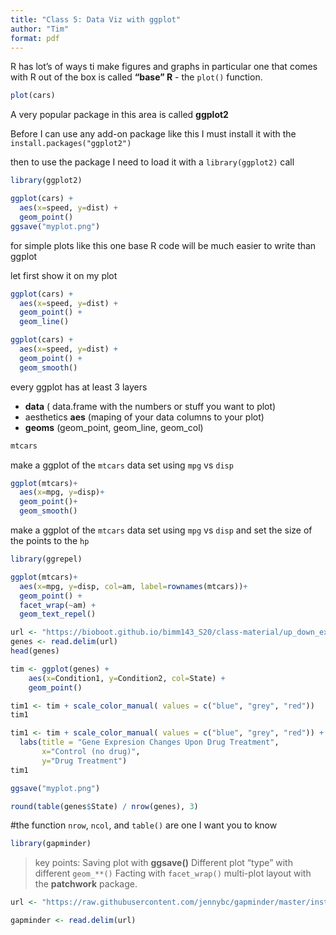 ```yaml
---
title: "Class 5: Data Viz with ggplot"
author: "Tim"
format: pdf
---
```


R has lot's of ways ti make figures and graphs in particular one that comes with R out of the box is called **"base" R** - the `plot()` function. 

```r
plot(cars)
```


A very popular package in this area is called **ggplot2**

Before I can use any add-on package like this I must install it with the `install.packages("ggplot2")`

then to use the package I need to load it with a `library(ggplot2)` call

```r
library(ggplot2)

ggplot(cars) +
  aes(x=speed, y=dist) +
  geom_point()
ggsave("myplot.png")
```


for simple plots like this one base R code will be much easier to write than ggplot

let first show it on my plot 


```r
ggplot(cars) +
  aes(x=speed, y=dist) +
  geom_point() +
  geom_line()
```


```r
ggplot(cars) +
  aes(x=speed, y=dist) +
  geom_point() +
  geom_smooth()
```


every ggplot has at least 3 layers

- **data** ( data.frame with the numbers or stuff you want to plot)
- aesthetics **aes** (maping of your data columns to your plot)
- **geoms** (geom_point, geom_line, geom_col)


```r
mtcars
```

make a ggplot of the `mtcars` data set using `mpg` vs `disp`


```r
ggplot(mtcars)+
  aes(x=mpg, y=disp)+
  geom_point()+
  geom_smooth()
```


make a ggplot of the `mtcars` data set using `mpg` vs `disp` and set the size of the points to the `hp`


```r
library(ggrepel)

ggplot(mtcars)+
  aes(x=mpg, y=disp, col=am, label=rownames(mtcars))+
  geom_point() +
  facet_wrap(~am) +
  geom_text_repel()
```

```r
url <- "https://bioboot.github.io/bimm143_S20/class-material/up_down_expression.txt"
genes <- read.delim(url)
head(genes)
```



```r
tim <- ggplot(genes) + 
    aes(x=Condition1, y=Condition2, col=State) +
    geom_point()
```



```r
tim1 <- tim + scale_color_manual( values = c("blue", "grey", "red"))
tim1
```

```r
tim1 <- tim + scale_color_manual( values = c("blue", "grey", "red")) +
  labs(title = "Gene Expresion Changes Upon Drug Treatment",
       x="Control (no drug)",
       y="Drug Treatment")
tim1

ggsave("myplot.png")
```

```r
round(table(genes$State) / nrow(genes), 3)
```


#the function `nrow`, `ncol`, and `table()` are one I want you to know


```r
library(gapminder)
```



> key points:
Saving plot with **ggsave()**
Different plot "type" with different `geom_**()`
Facting with `facet_wrap()`
multi-plot layout with the **patchwork** package.


```r
url <- "https://raw.githubusercontent.com/jennybc/gapminder/master/inst/extdata/gapminder.tsv"

gapminder <- read.delim(url)
```




